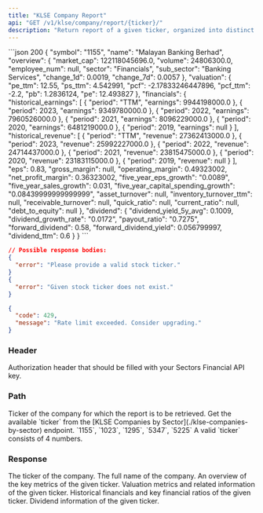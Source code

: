 ```yaml
---
title: "KLSE Company Report"
api: "GET /v1/klse/company/report/{ticker}/"
description: "Return report of a given ticker, organized into distinct sections"
---
```


<ResponseExample>
```json 200
{
  "symbol": "1155",
  "name": "Malayan Banking Berhad",
  "overview": {
    "market_cap": 122118045696.0,
    "volume": 24806300.0,
    "employee_num": null,
    "sector": "Financials",
    "sub_sector": "Banking Services",
    "change_1d": 0.0019,
    "change_7d": 0.0057
  },
  "valuation": {
    "pe_ttm": 12.55,
    "ps_ttm": 4.542991,
    "pcf": -2.17833246447896,
    "pcf_ttm": -2.2,
    "pb": 1.2836124,
    "pe": 12.493827
  },
  "financials": {
    "historical_earnings": [
      {
        "period": "TTM",
        "earnings": 9944198000.0
      },
      {
        "period": 2023,
        "earnings": 9349780000.0
      },
      {
        "period": 2022,
        "earnings": 7960526000.0
      },
      {
        "period": 2021,
        "earnings": 8096229000.0
      },
      {
        "period": 2020,
        "earnings": 6481219000.0
      },
      {
        "period": 2019,
        "earnings": null
      }
    ],
    "historical_revenue": [
      {
        "period": "TTM",
        "revenue": 27362413000.0
      },
      {
        "period": 2023,
        "revenue": 25992227000.0
      },
      {
        "period": 2022,
        "revenue": 24714437000.0
      },
      {
        "period": 2021,
        "revenue": 23815475000.0
      },
      {
        "period": 2020,
        "revenue": 23183115000.0
      },
      {
        "period": 2019,
        "revenue": null
      }
    ],
    "eps": 0.83,
    "gross_margin": null,
    "operating_margin": 0.49323002,
    "net_profit_margin": 0.36323002,
    "five_year_eps_growth": "0.0089",
    "five_year_sales_growth": 0.031,
    "five_year_capital_spending_growth": "0.08439999999999999",
    "asset_turnover": null,
    "inventory_turnover_ttm": null,
    "receivable_turnover": null,
    "quick_ratio": null,
    "current_ratio": null,
    "debt_to_equity": null
  },
  "dividend": {
    "dividend_yield_5y_avg": 0.1009,
    "dividend_growth_rate": "0.0172",
    "payout_ratio": "0.7275",
    "forward_dividend": 0.58,
    "forward_dividend_yield": 0.056799997,
    "dividend_ttm": 0.6
  }
}
```

```json 400
// Possible response bodies:
{
  "error": "Please provide a valid stock ticker."
}
{
  "error": "Given stock ticker does not exist."
}
```

```json 429
{
  "code": 429,
  "message": "Rate limit exceeded. Consider upgrading."
}
```

</ResponseExample>

### Header

<ParamField header="Authorization" type="string" required>
  Authorization header that should be filled with your Sectors Financial API
  key.
</ParamField>

### Path

<ParamField path="ticker" type="string" required>
  Ticker of the company for which the report is to be retrieved.
  <AccordionGroup>
    <Accordion title="Get the available ticker">
      Get the available `ticker` from the [KLSE Companies by
      Sector](./klse-companies-by-sector) endpoint.
    </Accordion>
    <Accordion title="Examples of the ticker">
      `1155`, `1023`, `1295`, `5347`, `5225`
    </Accordion>
    <Accordion title="Format">
      A valid `ticker` consists of 4 numbers.
    </Accordion>
  </AccordionGroup>
</ParamField>

### Response

<ResponseField name="symbol" type="string">
  The ticker of the company.
</ResponseField>

<ResponseField name="name" type="string">
  The full name of the company.
</ResponseField>

<ResponseField name="overview" type="object">
  An overview of the key metrics of the given ticker.
</ResponseField>

<ResponseField name="valuation" type="object">
  Valuation metrics and related information of the given ticker.
</ResponseField>

<ResponseField name="financials" type="object">
  Historical financials and key financial ratios of the given ticker.
</ResponseField>

<ResponseField name="dividend" type="object">
  Dividend information of the given ticker.
</ResponseField>
